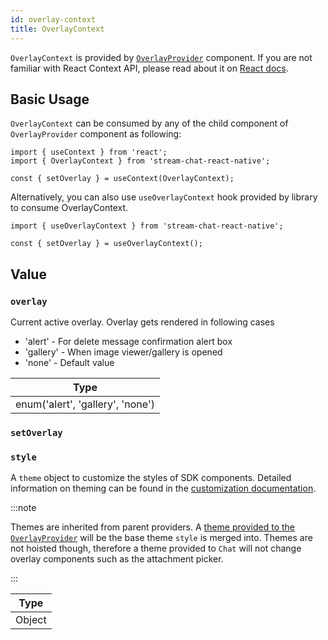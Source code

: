 ```yaml
---
id: overlay-context
title: OverlayContext
---
```



`OverlayContext` is provided by [`OverlayProvider`](../core-components/overlay-provider.mdx) component. If you are not familiar with React Context API, please read about it on [React docs](https://reactjs.org/docs/context.html).

## Basic Usage

`OverlayContext` can be consumed by any of the child component of `OverlayProvider` component as following:

```tsx
import { useContext } from 'react';
import { OverlayContext } from 'stream-chat-react-native';

const { setOverlay } = useContext(OverlayContext);
```

Alternatively, you can also use `useOverlayContext` hook provided by library to consume OverlayContext.

```tsx
import { useOverlayContext } from 'stream-chat-react-native';

const { setOverlay } = useOverlayContext();
```

## Value

### `overlay`

Current active overlay. Overlay gets rendered in following cases

- 'alert' - For delete message confirmation alert box
- 'gallery' - When image viewer/gallery is opened
- 'none' - Default value

| Type                             |
| -------------------------------- |
| enum('alert', 'gallery', 'none') |

### `setOverlay`

<SetOverlay />

### `style`

A `theme` object to customize the styles of SDK components.
Detailed information on theming can be found in the [customization documentation](../customization/theme.mdx).

:::note

Themes are inherited from parent providers.
A [theme provided to the `OverlayProvider`](../core-components/overlay-provider.mdx#value) will be the base theme `style` is merged into.
Themes are not hoisted though, therefore a theme provided to `Chat` will not change overlay components such as the attachment picker.

:::

| Type   |
| ------ |
| Object |
